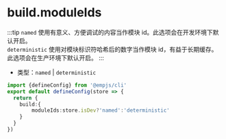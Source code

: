 # build.moduleIds
:::tip
`named` 使用有意义、方便调试的内容当作模块 id。此选项会在开发环境下默认开启。         
`deterministic` 使用对模块标识符哈希后的数字当作模块 id，有益于长期缓存。此选项会在生产环境下默认开启。
:::
+ 类型：`named` | `deterministic`

```ts title="emp-config.js"
import {defineConfig} from '@empjs/cli'
export default defineConfig(store => {
  return {
    build:{
        moduleIds:store.isDev?'named':'deterministic'
    }
  }
})
```